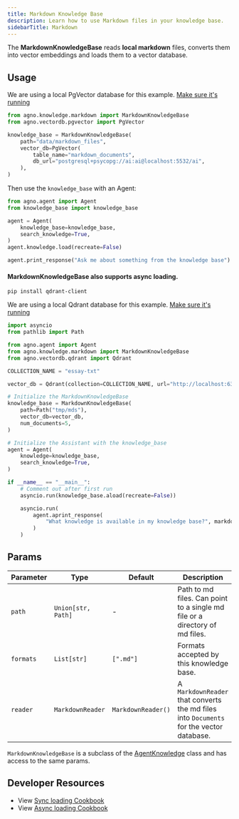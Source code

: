 ```yaml
---
title: Markdown Knowledge Base
description: Learn how to use Markdown files in your knowledge base.
sidebarTitle: Markdown
---
```


The **MarkdownKnowledgeBase** reads **local markdown** files, converts them into vector embeddings and loads them to a vector database.

## Usage

<Note>

We are using a local PgVector database for this example. [Make sure it's running](https://docs.agno.com/vectordb/pgvector)

</Note>

```python knowledge_base.py
from agno.knowledge.markdown import MarkdownKnowledgeBase
from agno.vectordb.pgvector import PgVector

knowledge_base = MarkdownKnowledgeBase(
    path="data/markdown_files",
    vector_db=PgVector(
        table_name="markdown_documents",
        db_url="postgresql+psycopg://ai:ai@localhost:5532/ai",
    ),
)
```

Then use the `knowledge_base` with an Agent:

```python agent.py
from agno.agent import Agent
from knowledge_base import knowledge_base

agent = Agent(
    knowledge_base=knowledge_base,
    search_knowledge=True,
)
agent.knowledge.load(recreate=False)

agent.print_response("Ask me about something from the knowledge base")
```

#### MarkdownKnowledgeBase also supports async loading.

```shell
pip install qdrant-client
```
We are using a local Qdrant database for this example. [Make sure it's running](https://docs.agno.com/vectordb/qdrant)

```python async_knowledge_base.py
import asyncio
from pathlib import Path

from agno.agent import Agent
from agno.knowledge.markdown import MarkdownKnowledgeBase
from agno.vectordb.qdrant import Qdrant

COLLECTION_NAME = "essay-txt"

vector_db = Qdrant(collection=COLLECTION_NAME, url="http://localhost:6333")

# Initialize the MarkdownKnowledgeBase
knowledge_base = MarkdownKnowledgeBase(
    path=Path("tmp/mds"),
    vector_db=vector_db,
    num_documents=5,
)

# Initialize the Assistant with the knowledge_base
agent = Agent(
    knowledge=knowledge_base,
    search_knowledge=True,
)

if __name__ == "__main__":
    # Comment out after first run
    asyncio.run(knowledge_base.aload(recreate=False))

    asyncio.run(
        agent.aprint_response(
            "What knowledge is available in my knowledge base?", markdown=True
        )
    )
```

## Params

| Parameter | Type               | Default            | Description                                                                             |
| --------- | ------------------ | ------------------ | -------------------------------------------------------------------------------------   |
| `path`    | `Union[str, Path]` | -                  | Path to md files. Can point to a single md file or a directory of md files.             |
| `formats` | `List[str]`        | `[".md"]`          | Formats accepted by this knowledge base.                                                |
| `reader`  | `MarkdownReader`   | `MarkdownReader()` | A `MarkdownReader` that converts the md files into `Documents` for the vector database. |

`MarkdownKnowledgeBase` is a subclass of the [AgentKnowledge](/reference/knowledge/base) class and has access to the same params.

## Developer Resources

- View [Sync loading Cookbook](https://github.com/agno-agi/agno/blob/main/cookbook/agent_concepts/knowledge/markdown_kb.py)
- View [Async loading Cookbook](https://github.com/agno-agi/agno/blob/main/cookbook/agent_concepts/knowledge/markdown_kb_async.py)

